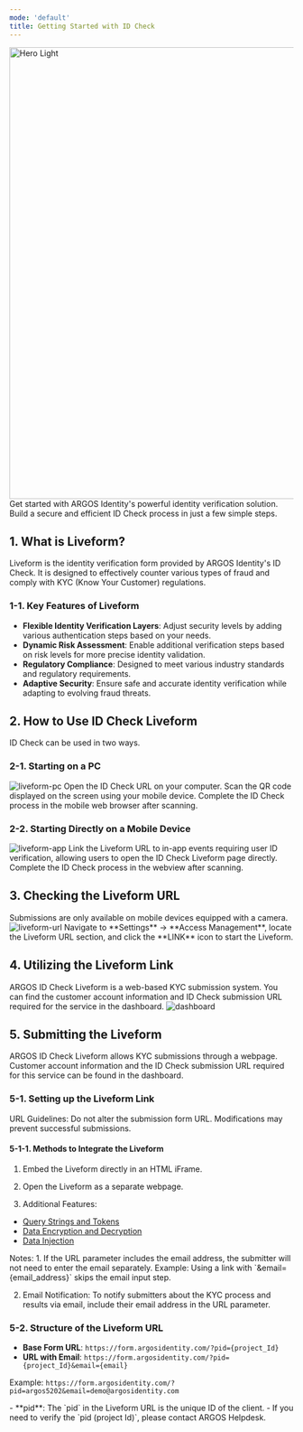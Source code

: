```yaml
---
mode: 'default'
title: Getting Started with ID Check
---
```


<img
  width="800px"
  src="/images/liveform.png"
  alt="Hero Light"
/>
Get started with ARGOS Identity's powerful identity verification solution. Build a secure and efficient ID Check process in just a few simple steps.

## 1. What is Liveform?
Liveform is the identity verification form provided by ARGOS Identity's ID Check. It is designed to effectively counter various types of fraud and comply with KYC (Know Your Customer) regulations.

### 1-1. Key Features of Liveform
- **Flexible Identity Verification Layers**: Adjust security levels by adding various authentication steps based on your needs.
- **Dynamic Risk Assessment**: Enable additional verification steps based on risk levels for more precise identity validation.
- **Regulatory Compliance**: Designed to meet various industry standards and regulatory requirements.
- **Adaptive Security**: Ensure safe and accurate identity verification while adapting to evolving fraud threats.

## 2. How to Use ID Check Liveform

ID Check can be used in two ways.

### 2-1. Starting on a PC
<img
  src="/images/liveform-mobile.png"
  alt="liveform-pc"
/>
<Steps>
  <Step title="Open the ID Check URL">
    Open the ID Check URL on your computer.
  </Step>
  <Step title="Scan the QR Code">
    Scan the QR code displayed on the screen using your mobile device.
  </Step>
  <Step title="Complete the Verification on Mobile">
    Complete the ID Check process in the mobile web browser after scanning.
  </Step>
</Steps>

### 2-2. Starting Directly on a Mobile Device
<img
  src="/images/liveform-app.png"
  alt="liveform-app"
/>
<Steps>
  <Step title="Direct Connection via App">
    Link the Liveform URL to in-app events requiring user ID verification, allowing users to open the ID Check Liveform page directly.
  </Step>
  <Step title="Complete the Verification on Mobile">
    Complete the ID Check process in the webview after scanning.
  </Step>
</Steps>

## 3. Checking the Liveform URL

<Note>
Submissions are only available on mobile devices equipped with a camera.
</Note>

<Steps>
  <Step title="Log in to the Dashboard">
    <Card title="Access the Dashboard" icon="link" href="https://idcheck.argosidentity.com">
    </Card>
  </Step>
  <Step title="Find the Liveform URL">
    <img
      src="/images/liveform-url.png"
      alt="liveform-url"
    />
    Navigate to **Settings** -> **Access Management**, locate the Liveform URL section, and click the **LINK** icon to start the Liveform.
  </Step>
</Steps>

## 4. Utilizing the Liveform Link
ARGOS ID Check Liveform is a web-based KYC submission system. You can find the customer account information and ID Check submission URL required for the service in the dashboard.
<img
  src="/images/dashboard.png"
  alt="dashboard"
/>

## 5. Submitting the Liveform
ARGOS ID Check Liveform allows KYC submissions through a webpage. Customer account information and the ID Check submission URL required for this service can be found in the dashboard.

### 5-1. Setting up the Liveform Link
<Warning> URL Guidelines: Do not alter the submission form URL. Modifications may prevent successful submissions. </Warning>

#### 5-1-1. Methods to Integrate the Liveform
1. Embed the Liveform directly in an HTML iFrame.
2. Open the Liveform as a separate webpage.

3. Additional Features:
- [Query Strings and Tokens](/getting-started/en/liveform-url/querystring-and-token-guide)
- [Data Encryption and Decryption](/getting-started/en/encrypt-and-decrpyt-data/overview)
- [Data Injection](/getting-started/en/liveform-url/data-injection-with-custom-fields)

<Note>
Notes:
1. If the URL parameter includes the email address, the submitter will not need to enter the email separately.  
   Example: Using a link with `&email={email_address}` skips the email input step.

2. Email Notification: To notify submitters about the KYC process and results via email, include their email address in the URL parameter.
</Note>

### 5-2. Structure of the Liveform URL
- **Base Form URL**: `https://form.argosidentity.com/?pid={project_Id}`
- **URL with Email**: `https://form.argosidentity.com/?pid={project_Id}&email={email}`

Example: `https://form.argosidentity.com/?pid=argos5202&email=demo@argosidentity.com`

<Info>
- **pid**: The `pid` in the Liveform URL is the unique ID of the client.  
- If you need to verify the `pid (project Id)`, please contact ARGOS Helpdesk.
</Info>
